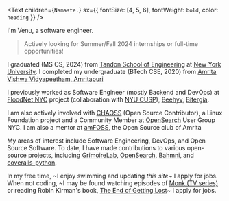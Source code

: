 <Text
  children={`Namaste.`}
  sx={{ fontSize: [4, 5, 6], fontWeight: `bold`, color: `heading` }}
/>

I'm Venu, a software engineer.

> Actively looking for Summer/Fall 2024 internships or full-time opportunities!

I graduated (MS CS, 2024) from [Tandon School of Engineering](https://engineering.nyu.edu/) at [New York University](https://www.nyu.edu/). I completed my undergraduate (BTech CSE, 2020) from [Amrita Vishwa Vidyapeetham, Amritapuri](https://www.amrita.edu/campus/amritapuri/)

I previously worked as Software Engineer (mostly Backend and DevOps) at [FloodNet NYC](https://www.floodnet.nyc/) project (collaboration with [NYU CUSP](https://cusp.nyu.edu/)), [Beehyv](https://www.beehyv.com/), [Bitergia](https://bitergia.com/).

I am also actively involved with [CHAOSS](https://chaoss.community/) (Open Source Contributor), a Linux Foundation project and a Community Member at [OpenSearch](https://opensearch.org/) User Group NYC. I am also a mentor at [amFOSS](https://amfoss.in/), the Open Source club of Amrita

My areas of interest include Software Engineering, DevOps, and Open Source Software. To date, I have made contributions to various open-source projects, including [GrimoireLab](https://chaoss.github.io/grimoirelab/), [OpenSearch](https://opensearch.org/), [Bahmni](https://www.bahmni.org/), and [coveralls-python](https://github.com/TheKevJames/coveralls-python).

In my free time, ~I enjoy swimming and updating _this site_~ I apply for jobs. When not coding, ~I may be found watching episodes of [Monk (TV series)](https://www.imdb.com/title/tt0312172/) or reading Robin Kirman's book, [The End of Getting Lost](https://www.goodreads.com/en/book/show/58438566)~ I apply for jobs.
